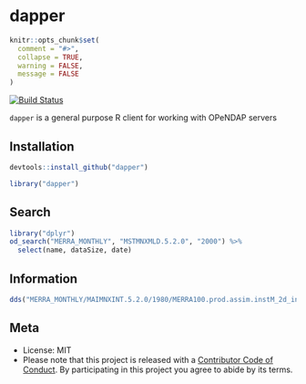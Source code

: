 dapper
=====

```r
knitr::opts_chunk$set(
  comment = "#>",
  collapse = TRUE,
  warning = FALSE,
  message = FALSE
)
```

[![Build Status](https://api.travis-ci.org/ropensci/dapper)](https://travis-ci.org/ropensci/dapper)

`dapper` is a general purpose R client for working with OPeNDAP servers

## Installation

```r
devtools::install_github("dapper")
```

```r
library("dapper")
```

## Search

```r
library("dplyr")
od_search("MERRA_MONTHLY", "MSTMNXMLD.5.2.0", "2000") %>% 
  select(name, dataSize, date)
```

## Information

```r
dds("MERRA_MONTHLY/MAIMNXINT.5.2.0/1980/MERRA100.prod.assim.instM_2d_int_Nx.198004.hdf")
```

## Meta

* License: MIT
* Please note that this project is released with a [Contributor Code of Conduct](CONDUCT.md). By participating in this project you agree to abide by its terms.

